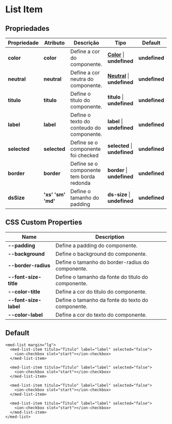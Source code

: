 
<Meta title="Components/Global/List Item/Usage" />

# List Item

## Propriedades

| Propriedade  | Atributo    | Descrição                                   | Tipo                                                                                                                 | Default       |
| ------------ | ----------- | ------------------------------------------- | -------------------------------------------------------------------------------------------------------------------- | ------------- |
| **color**    | **color**   | Define a cor do componente.                 | **[Color](http://desenv.ordomederi.com/templarios/?path=/story/enums-enums--page#medcolors)**   \| **undefined** | **undefined** |
| **neutral**  | **neutral** | Define a cor neutra do componente.          | **[Neutral](http://desenv.ordomederi.com/templarios/?path=/story/enums-enums--page#medcolors)** \| **undefined** | **undefined** |
| **titulo**   | **titulo**  | Define o titulo do componente.              | **titulo**                                                                                          \| **undefined** | **undefined** |
| **label**    | **label**   | Define o texto do conteudo do componente.   | **label**                                                                                           \| **undefined** | **undefined** |
| **selected** | **selected**| Define se o componente foi checked          | **selected**                                                                                        \| **undefined** | **undefined** |
| **border**   | **border**  | Define se o componente tem borda redonda    | **border**                                                                                        \| **undefined** | **undefined** |
| **dsSize**   | **'xs'  'sm'  'md'** | Define o tamanho do padding        | **ds-size**                                                                                        \| **undefined** | **undefined** |


## CSS Custom Properties

| Name                  | Description                                       |
| --------------------- | ------------------------------------------------- |
| **--padding**         | Define a padding do componente.                   |
| **--background**      | Define o background do componente.                |
| **--border-radius**   | Define o tamanho do border-radius do componente.  |
| **--font-size-title** | Define o tamanho da fonte do titulo do componente.|
| **--color-title**     | Define a cor do titulo do componente.             |
| **--font-size-label** | Define o tamanho da fonte do texto do componente. |
| **--color-label**     | Define a cor do texto do componente.              |

## Default

```
<med-list margin="lg">
  <med-list-item titulo="Titulo" label="label" selected="false">
    <ion-checkbox slot="start"></ion-checkbox>
  </med-list-item>

  <med-list-item titulo="Titulo" label="label" selected="false">
    <ion-checkbox slot="start"></ion-checkbox>
  </med-list-item>

  <med-list-item titulo="Titulo" label="label" selected="false">
    <ion-checkbox slot="start"></ion-checkbox>
  </med-list-item>

  <med-list-item titulo="Titulo" label="label" selected="false">
    <ion-checkbox slot="start"></ion-checkbox>
  </med-list-item>
</med-list>
```

